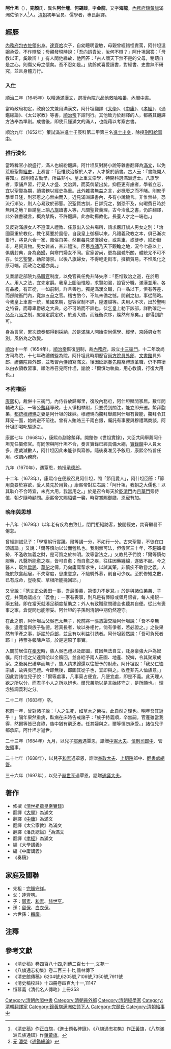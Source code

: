 {{明清人物信息框
| 姓名 = 完顏阿什坦 
| 原名 = 
| 圖片名稱= 
| 圖片大小 = 200px
| 圖片說明 = 
| 最高職務 = 承德郎禮儀院員外郎
| 國家 = 大清
| 籍貫 = 
| 爵位 = 
| 族裔 = 
| 旗籍 = [[內務府鑲黃旗|內務府鑲黃旗滿洲]]
| 字號 = 字'''金龍'''，又字'''海龍'''
| 諡號 = 
| 出生日期 = 生年不詳
| 出生地點 = [[北京|京師]]
| 逝世日期 = [[康熙|康熙]]二十二年（1683年）
| 逝世地點 = [[北京|京師]]
| 墓葬 =
| 配偶 =
| 親屬 = 
| 出身 = 
*順治九年策試滿洲進士
| 經歷 = 
| 著作 =
}}

'''阿什坦'''（{{bd|生年不詳||1683年|catIdx=W完顏}}），'''完顏'''氏，異名'''阿什壇'''、'''何錫談'''，字'''金龍'''，又字'''海龍'''，[[內務府鑲黃旗|內務府鑲黃旗]]滿洲佐領下人<ref>《[[清史稿|清史稿]]》作[[正白旗|正白旗]]，《進士題名碑錄》、《八旗通志初集》作[[正黃旗|正黃旗]]，《八旗滿洲氏族通譜》作[[鑲黃旗|鑲黃旗]]。</ref>人。[[清朝|清朝]]初年官员、儒學者，專長翻譯。

== 經歷 ==
[[內務府|內務府]][[包衣|包衣]][[佐領|佐領]]出身。[[達齊哈|達齊哈]]次子，自幼聰明靈敏，母親曾經錯怪責罵，阿什坦溫婉承受，不作辯駁；母親發現時說：「吾向誤責汝，汝何不辯？」阿什坦回答：「母教以正，奚敢辯！」有人問他緣故，他回答：「古人謂天下無不是的父母，稍萌自是之心，則傷父母之懷矣。吾不忍如是。」幼齡就喜愛讀書，對經書、史書無不研究，並且身體力行。

===入仕===
[[順治|順治]]二年（1645年）以精通[[滿文|滿]][[漢文|漢文]]，選授[[內三院|內院]]六品[[他敕哈哈番|他敕哈哈番]]、[[內閣中書|內閣中書]]。

當時政局初定，政府公文兼用滿漢文，阿什坦翻譯《[[大學_(經傳)|大學]]》、《[[中庸|中庸]]》、《[[孝經|孝經]]》、《通鑑總論》、《太公家教》等書，[[順治帝|順治帝]]下詔刊行。其他致力於翻譯的人，都將其翻譯方法奉為準則。成書後，即使只懂滿文的滿人，也能藉以考察古書。

順治九年（1652年）策試滿洲進士壬辰科第二甲第三名[[進士出身|進士出身]]，除授[[刑科|刑科]][[給事中|給事中]]。

===推行漢化===
當時稗官小說盛行，滿人也紛紛翻譯。阿什坦反對將小說等雜書翻譯為[[滿文|滿文]]，以免荒廢聖賢[[經|經]][[史|史]]，上奏言：「臣惟致治繫於人才，人才繫於讀書。古人云：『書能開人睿知』。然則稽古勤學，所益非小。皇上重文崇學，特開科選滿洲進士。八旗學者，家誦戶習，行見人才盛、文治興，而英儁輩出矣。抑臣更有慮者，學者立志，宜以聖賢為期，讀書務以經史為重。此外雜書無益之言，必概廢之而不睹。則庶乎學業日隆，則邪慝之心無由而入。近見滿洲譯書內，多有小說穢言。非惟無益，恐流行漸染，則人心易致於邪慝。況聖賢古訓，日詳究之，猶恐不及，何暇費日時於無用之地？臣請皇上諭[[八旗|八旗]]讀書人等，凡關聖賢義理，古今治亂之書，仍許翻譯，此外雜書穢言，概為禁飭，不許翻譯。此亦助揚教化，長養人才之一端也。」

又反對滿族女人不遵漢人禮教、任意出入公共場所，請求嚴訂旗人男女之別：「治國莫重於教化，教化莫要於風俗。自我皇上御極以來，凡禮義政教之本，俱已漸次舉行，將見六合一家，風俗自美。然臣每見滿漢婦女，或乘車，或徒步，紛紛街市，易貿貨物。男女雜沓，甚非禮法。臣思[[京師|京師]]乃天下觀瞻之地，況今七品以上，俱膺封典，身為[[命婦|命婦]]，與寒門婦女不同。宦家習尚，更為國體所關，體統尤不可不存。伏乞聖鑒，勅部傳禁。以後八旗婦女，不得輕走街市，擁擠貿易。不惟風化之原可端，而政治之體亦美。」

又奏請定部院九品[[職官|職官]]制度，以免官員任免升降失序：「臣惟致治之道，在於用人。用人之法，宜先定爵。我皇上圖治惟殷，求賢如渴，設官分職，滿漢並用。各有品級，有正從，一如前制，詳且善也。獨是滿漢文職，自一品以下，俱有等差，而部院衙門內，竟無五品之官。稽古酌今，不無未備之憾。開創之初，事從簡略。今我皇上車書一統，萬國來朝，豈容官制不詳，陞遷越等。夫用人不次，出於聖明之特眷，而尊卑爵級之大典，必不可略而不詳也。伏乞皇上勅下該部，詳酌確定一品至九品之制，庶幾定爵定秩，於焉大備，而銓衡次序，燦然有章矣。」都得到許可。

身為言官，累次疏奏都得到採納，於是滿族人開始崇尚儒學、經學，京師男女有別，風俗為之改變。

[[順治|順治]]十一年（1654年），[[順治帝|順治帝]]恢復[[明朝|明]]制，裁[[內務府|內務府]]，設立[[十三衙門|十三衙門]]。十二年改尚方司為院，十七年改禮儀監為院。阿什坦此時期歷官[[尚方院|尚方院]][[員外郎|員外郎]]、[[文書館|文書館]]員外郎、[[禮儀院|禮儀院]]員外郎，並教習[[內侍|內侍]]讀寫滿文。後因延誤[[奉先殿|奉先殿]]祭禮遭革職，仍不帶銜以白衣領教習事。順治帝召見阿什坦，諭說：「爾慎勿執拗，用心教讀，行復大用也。」

===不附權臣===
[[康熙|康熙]]初，裁併十三衙門，內侍各放歸鄉里，復設內務府，阿什坦賦閒家居。數年間輔政大臣、一等公[[鰲拜|鰲拜]]專政，士人爭相攀附，只要受到關注，能立即升遷。鰲拜胞弟，[[都統|都統]][[穆禮瑪|穆禮瑪]]之妻是阿什坦的妹妹。穆禮瑪向鰲拜舉薦阿什坦有賢能，鰲拜令其拜見一面，始終避不前往。曾有人賄賂三千兩白銀，囑託有事要與穆禮瑪商談，阿什坦即喝叱驅逐之。

康熙七年（1668年），康熙帝剷除鰲拜。開館修《世祖實錄》，大臣共同舉薦阿什坦充任纂修官。有同僚與阿什坦不合，奏言實錄已經具備大綱，[[實錄館|實錄館]]中人員太多，應裁減數人，阿什坦因此未能參與纂修。隨後奏准另予敘用，康熙帝特旨任用，改調內務府。

九年（1670年），遇覃恩，勅授[[承德郎|承德郎]]。

十二年（1673年），康熙帝在便殿召見阿什坦，問「節用愛人」，阿什坦回答：「節用莫要於寡欲，愛人莫先於用賢。」康熙帝對左右說：「阿什坦，我朝之大儒也！以其耿介不合時宜，未克大用，我當用之。」於是召令每天於[[乾清門|乾清門]]內[[月華門|月華門]]旁侍值，朝夕隨時顧問。康熙帝又賜貂裘一襲，時常賞賜御膳，恩寵有加。

===晚年與思想===
十八年（1679年）以年老有疾為由致仕，閉門拒絕訪客，披閱經史，焚膏繼晷不倦怠。

曾經訓誡兒子：「學當躬行實踐。爾等講一分，不如行一分。古來聖賢，不徒在口頭議論。」又說：「爾等慎勿以公而營私也。我別無可法，但傲官三十年，不趨媚權勢，不濫收無義之財，是可質之於神明。汝等當法之。」又教兒子們說：「爾等慎勿服藥，凡醫所能愈之疾，皆可自愈；而自愈之疾，往往因藥纏綿，遂致不起。今之醫人，既無[[扁鵲|扁鵲]]、[[華佗|華佗]]之儔，乃向庸庸輩求生，以試其藥，非慎疾不敢嘗之義。人能於飲食起居，不失常度，思慮意念，不馳騁外慕，則自可少疾。至於修短之數，已有成命，豈樹皮、草根所能挽回耶。」

又曾說：「[[范文正公|范文正公]]義田一事，吾最羨慕，第恨力不足耳。」於是與諸位弟弟、子姪，共同商議成立「義會」：一家有喪事，則凡是有俸祿或領月銀者，每人捐銀一兩五錢，即在當天就湊足額度幫助之；外人有致贈慰問禮金也聽其自便。從此有喪事之家，倉促間也能辦妥。阿什坦的子孫到清朝中期仍然遵守。

在此之前，阿什坦岳父吳巴太無子，死前將一張憑證交給阿什坦說：「吾不幸無後，遺產當與族子弘德。若真長者，故以券相付。倘有爭者，若必證之。」之後果然有爭產之事，訴訟於[[戶部|戶部]]，並且有以利益引誘者。阿什坦毅然說：「吾可負死者耶！」持票券報陳戶部，於是還原了事實。

入關前居住在[[奉天|奉天]]時，族人吳巴禮以及郎圖，貧困無法自立，託身豪強大戶為奴僕。阿什坦之父達齊哈以金贖回，並各給予兩人莊園、地產、奴婢，令其聚眾成家。之後吳巴禮卒而無子，族人請求歸還以往授予的財產。阿什坦說：「我父仁恤宗族，故與吳巴禮。今即無後，郎圖其從子也，宜即與之。收產非先人恤族意。」因此對諸位兒子說：「爾等處事，凡事莫占便宜。凡便宜處，即是不義。此天理人欲之所以分，而君子小人之所以辨也。爾兄弟能以是言始終守之，是所願也。」理念強調義利之分。

二十二年（1683年）卒。

死前一年，曾對諸子說：「人之生死，如草木之榮枯，此自然之理也。明年吾其逝乎！」隔年果然重病，臥病在床時告戒諸子：「族子特義順，卒無嗣。官產雖當我得，然爾等皆已食祿，族中猶有窮乏者。任其婦與之，爾等慎勿承受。」諸位兒子都承諾，阿什坦才逝世。

二十三年（1684年）九月，以兒子[[鄂素|鄂素]]遇覃恩，誥贈[[中憲大夫|中憲大夫]]、[[慎刑司|慎刑司]][[郎中|郎中]]、管[[佐領|佐領]]事。

二十七年（1688年），以兒子[[和素|和素]]遇覃恩，誥贈[[奉政大夫|奉政大夫]]、[[上駟院|上駟院]]郎中、[[翻書處|翻書處]][[總管|總管]]。

三十六年（1697年），以兒子[[赫世亨|赫世亨]]遇覃恩，誥贈[[通議大夫|通議大夫]]。

== 著作 ==
*修撰《[[清實錄|清世祖章皇帝實錄]]》
*翻譯《[[大學_(經傳)|大學]]》為滿文
*翻譯《[[中庸|中庸]]》為滿文
*翻譯《太公家教》為滿文
*翻譯《潘氏總論》<ref>[[元|元]] [[潘榮|潘榮]]《[[通鑑總論|通鑑總論]]》</ref>為滿文
*翻譯《[[孝經|孝經]]》為滿文
*編《大學講義》
*編《中庸講義》
*《奏稿》

== 家庭及關聯 ==
*先祖：[[完顏守祥|完顏守祥]]。
*父：[[達齊喀|達齊喀]]。
*子：[[鄂素|鄂素]]、[[和素|和素]]、[[赫世亨|赫世亨]]。
*孫：[[留保|留保]]、[[白衣保|白衣保]]。
*六世孫：[[麟慶|麟慶]]。

== 注釋 ==
{{reflist}}

== 參考文獻 ==
*《清史稿》卷四百八十四,列傳二百七十一,文苑一
*《八旗通志初集》卷二百三十七,儒林傳下
*《清史館傳稿》6204號,6205號,7106號,7350號,7911號
*《清史稿校註》十四冊卷四百九十一,11147
*恒慕義《清代名人傳略》上冊353

{{順治九年策試滿洲進士壬辰科金榜}}
{{內務府鑲黃旗滿洲佐領完顏氏}}
{{DEFAULTSORT:A阿}}
[[Category:清朝內閣中書|Category:清朝內閣中書]]
[[Category:清朝員外郎|Category:清朝員外郎]]
[[Category:清朝經學家|Category:清朝經學家]]
[[Category:清朝翻譯家|Category:清朝翻譯家]]
[[Category:鑲黃旗满洲佐领下人|Category:鑲黃旗满洲佐领下人]]
[[Category:完顏氏|Category:完顏氏]]
[[Category:清朝給事中|Category:清朝給事中]]